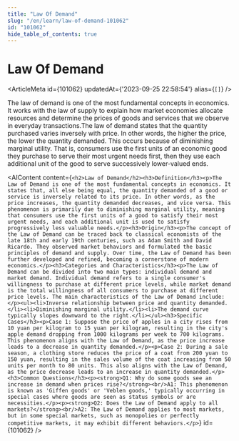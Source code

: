 ```yaml
---
title: "Law Of Demand"
slug: "/en/learn/law-of-demand-101062"
id: "101062"
hide_table_of_contents: true
---
```



# Law Of Demand

<ArticleMeta id={101062} updatedAt={'2023-09-25 22:58:54'} alias={`[]`} />
<div className='border-solid border-b border-t-0 my-4 border-[var(--ifm-color-gray-300)]' />

The law of demand is one of the most fundamental concepts in economics. It works with the law of supply to explain how market economies allocate resources and determine the prices of goods and services that we observe in everyday transactions.The law of demand states that the quantity purchased varies inversely with price. In other words, the higher the price, the lower the quantity demanded. This occurs because of diminishing marginal utility. That is, consumers use the first units of an economic good they purchase to serve their most urgent needs first, then they use each additional unit of the good to serve successively lower-valued ends.

<AIContent content={`<h2>Law of Demand</h2><h3>Definition</h3><p>The Law of Demand is one of the most fundamental concepts in economics. It states that, all else being equal, the quantity demanded of a good or service is inversely related to its price. In other words, as the price increases, the quantity demanded decreases, and vice versa. This phenomenon is primarily due to diminishing marginal utility, meaning that consumers use the first units of a good to satisfy their most urgent needs, and each additional unit is used to satisfy progressively less valuable needs.</p><h3>Origin</h3><p>The concept of the Law of Demand can be traced back to classical economists of the late 18th and early 19th centuries, such as Adam Smith and David Ricardo. They observed market behaviors and formulated the basic principles of demand and supply. Over time, the Law of Demand has been further developed and refined, becoming a cornerstone of modern economics.</p><h3>Categories and Characteristics</h3><p>The Law of Demand can be divided into two main types: individual demand and market demand. Individual demand refers to a single consumer's willingness to purchase at different price levels, while market demand is the total willingness of all consumers to purchase at different price levels. The main characteristics of the Law of Demand include:</p><ul><li>Inverse relationship between price and quantity demanded.</li><li>Diminishing marginal utility.</li><li>The demand curve typically slopes downward to the right.</li></ul><h3>Specific Cases</h3><p>Case 1: Suppose the price of apples in a city rises from 10 yuan per kilogram to 15 yuan per kilogram, resulting in the city's apple demand dropping from 1000 kilograms per week to 700 kilograms. This phenomenon aligns with the Law of Demand, as the price increase leads to a decrease in quantity demanded.</p><p>Case 2: During a sale season, a clothing store reduces the price of a coat from 200 yuan to 150 yuan, resulting in the sales volume of the coat increasing from 50 units per month to 80 units. This also aligns with the Law of Demand, as the price decrease leads to an increase in quantity demanded.</p><h3>Common Questions</h3><p><strong>Q1: Why do some goods see an increase in demand when prices rise?</strong><br/>A1: This phenomenon is known as 'Giffen goods' or 'Veblen goods,' typically occurring in special cases where goods are seen as status symbols or are necessities.</p><p><strong>Q2: Does the Law of Demand apply to all markets?</strong><br/>A2: The Law of Demand applies to most markets, but in some special markets, such as monopolies or perfectly competitive markets, it may exhibit different behaviors.</p>`} id={101062} />

